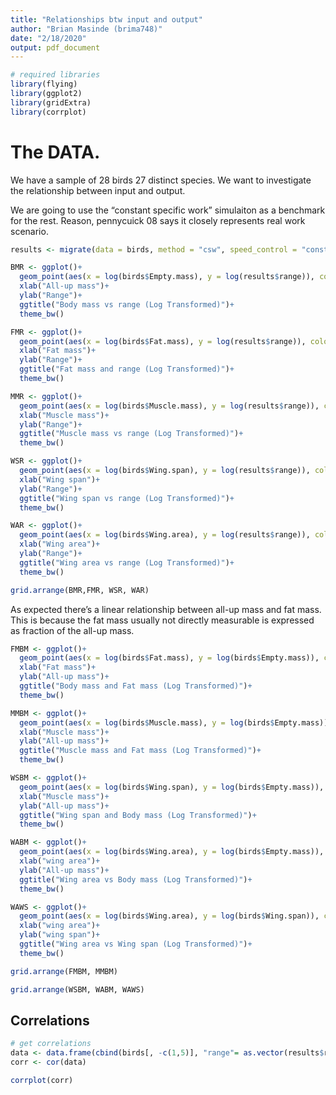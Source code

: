 ```yaml
---
title: "Relationships btw input and output"
author: "Brian Masinde (brima748)"
date: "2/18/2020"
output: pdf_document
---
```

```r
# required libraries
library(flying)
library(ggplot2)
library(gridExtra)
library(corrplot)
```

# The DATA.
We have a sample of 28 birds 27 distinct species. We want to investigate the 
relationship between input and output.

We are going to use the "constant specific work" simulaiton as a benchmark for the 
rest. Reason, pennycuick 08 says it closely represents real work scenario.

```r
results <- migrate(data = birds, method = "csw", speed_control = "constant_speed")
```

```r
BMR <- ggplot()+
  geom_point(aes(x = log(birds$Empty.mass), y = log(results$range)), color = "#145A32")+
  xlab("All-up mass")+
  ylab("Range")+
  ggtitle("Body mass vs range (Log Transformed)")+
  theme_bw()
```


```r
FMR <- ggplot()+
  geom_point(aes(x = log(birds$Fat.mass), y = log(results$range)), color = "#145A32")+
  xlab("Fat mass")+
  ylab("Range")+
  ggtitle("Fat mass and range (Log Transformed)")+
  theme_bw()
```

```r
MMR <- ggplot()+
  geom_point(aes(x = log(birds$Muscle.mass), y = log(results$range)), color = "#145A32")+
  xlab("Muscle mass")+
  ylab("Range")+
  ggtitle("Muscle mass vs range (Log Transformed)")+
  theme_bw()
```

```r
WSR <- ggplot()+
  geom_point(aes(x = log(birds$Wing.span), y = log(results$range)), color = "#145A32")+
  xlab("Wing span")+
  ylab("Range")+
  ggtitle("Wing span vs range (Log Transformed)")+
  theme_bw()
```

```r
WAR <- ggplot()+
  geom_point(aes(x = log(birds$Wing.area), y = log(results$range)), color = "#145A32")+
  xlab("Wing area")+
  ylab("Range")+
  ggtitle("Wing area vs range (Log Transformed)")+
  theme_bw()
```

```r
grid.arrange(BMR,FMR, WSR, WAR)
```



As expected there's a linear relationship between all-up mass and fat mass. This
is because the fat mass usually not directly measurable is expressed as fraction 
of the all-up mass.
```r
FMBM <- ggplot()+
  geom_point(aes(x = log(birds$Fat.mass), y = log(birds$Empty.mass)), color = "#145A32")+
  xlab("Fat mass")+
  ylab("All-up mass")+
  ggtitle("Body mass and Fat mass (Log Transformed)")+
  theme_bw()
```

```r
MMBM <- ggplot()+
  geom_point(aes(x = log(birds$Muscle.mass), y = log(birds$Empty.mass)), color = "#145A32")+
  xlab("Muscle mass")+
  ylab("All-up mass")+
  ggtitle("Muscle mass and Fat mass (Log Transformed)")+
  theme_bw()
```

```r
WSBM <- ggplot()+
  geom_point(aes(x = log(birds$Wing.span), y = log(birds$Empty.mass)), color = "#145A32")+
  xlab("Muscle mass")+
  ylab("All-up mass")+
  ggtitle("Wing span and Body mass (Log Transformed)")+
  theme_bw()
```
  
```r
WABM <- ggplot()+
  geom_point(aes(x = log(birds$Wing.area), y = log(birds$Empty.mass)), color = "#145A32")+
  xlab("wing area")+
  ylab("All-up mass")+
  ggtitle("Wing area vs Body mass (Log Transformed)")+
  theme_bw()
```

```r
WAWS <- ggplot()+
  geom_point(aes(x = log(birds$Wing.area), y = log(birds$Wing.span)), color = "#145A32")+
  xlab("wing area")+
  ylab("wing span")+
  ggtitle("Wing area vs Wing span (Log Transformed)")+
  theme_bw()
```

```r
grid.arrange(FMBM, MMBM)
```

```r
grid.arrange(WSBM, WABM, WAWS)
```

## Correlations
```r
# get correlations
data <- data.frame(cbind(birds[, -c(1,5)], "range"= as.vector(results$range)))
corr <- cor(data)

corrplot(corr)
```



